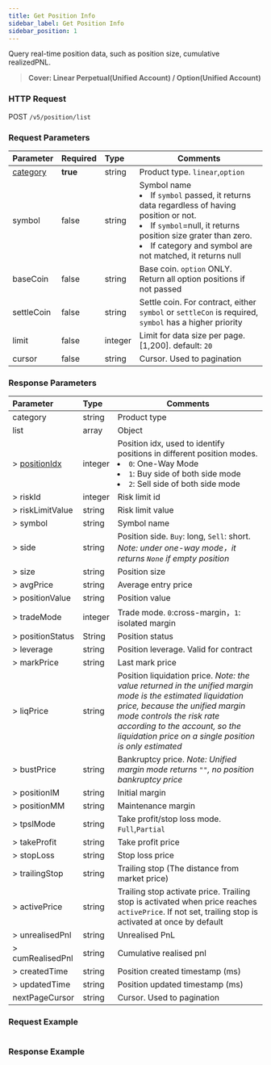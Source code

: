 ```yaml
---
title: Get Position Info
sidebar_label: Get Position Info
sidebar_position: 1
---
```



Query real-time position data, such as position size, cumulative realizedPNL.
> **Cover: Linear Perpetual(Unified Account) / Option(Unified Account)**

### HTTP Request
POST `/v5/position/list`

### Request Parameters
| Parameter | Required | Type | Comments|
|:----- |:-------|:-----|------ |
|[category](enum#category) |**true** |string |Product type. `linear`,`option` |
|symbol |false |string |Symbol name<li>If `symbol` passed, it returns data regardless of having position or not.</li><li>If `symbol`=null, it returns position size grater than zero.</li><li>If category and symbol are not matched, it returns null</li>|
|baseCoin |false |string |Base coin. `option` ONLY. Return all option positions if not passed|
|settleCoin |false |string |Settle coin. For contract, either `symbol` or `settleCon` is required, `symbol` has a higher priority |
|limit |false |integer |Limit for data size per page. [1,200]. default: `20`|
|cursor |false |string |Cursor. Used to pagination|

### Response Parameters
| Parameter | Type | Comments|
|:----- |:-----|----- |
|category |string  |Product type |
|list|array |Object |
|> [positionIdx](../enum#positionIdx) | integer |Position idx, used to identify positions in different position modes.<li>`0`: One-Way Mode</li><li>`1`: Buy side of both side mode</li><li>`2`: Sell side of both side mode</li>|
|> riskId |integer |Risk limit id |
|> riskLimitValue |string  | Risk limit value |
|> symbol |string  |Symbol name |
|> side |string  |Position side. `Buy`: long, `Sell`: short. _Note: under one-way mode，it returns `None` if empty position_ |
|> size |string  |Position size |
|> avgPrice |string  |Average entry price |
|> positionValue | string  |Position value|
|> tradeMode | integer |Trade mode. `0`:cross-margin，`1`: isolated margin |
|> positionStatus | String |Position status |
|> leverage | string  |Position leverage. Valid for contract|
|> markPrice | string  |Last mark price |
|> liqPrice | string  |Position liquidation price. _Note: the value returned in the unified margin mode is the estimated liquidation price, because the unified margin mode controls the risk rate according to the account, so the liquidation price on a single position is only estimated_|
|> bustPrice | string  |Bankruptcy price. _Note: Unified margin mode returns `""`, no position bankruptcy price_|
|> positionIM | string  |Initial margin |
|> positionMM | string  |Maintenance margin |
|> tpslMode | string  |Take profit/stop loss mode. `Full`,`Partial`|
|> takeProfit | string  |Take profit price|
|> stopLoss | string  |Stop loss price|
|> trailingStop | string  |Trailing stop (The distance from market price)|
|> activePrice | string  |Trailing stop activate price. Trailing stop is activated when price reaches `activePrice`. If not set, trailing stop is activated at once by default|
|> unrealisedPnl | string  |Unrealised PnL|
|> cumRealisedPnl | string  |Cumulative realised pnl|
|> createdTime | string  |Position created timestamp (ms)|
|> updatedTime | string  |Position updated timestamp (ms)|
|nextPageCursor | string  |Cursor. Used to pagination |

### Request Example

<Tabs>
<TabItem value="console" label="Console">

```http
```

</TabItem>
</Tabs>

### Response Example

<Tabs>
<TabItem value="js linear" label="linear">

```json

```
</TabItem>
</Tabs>